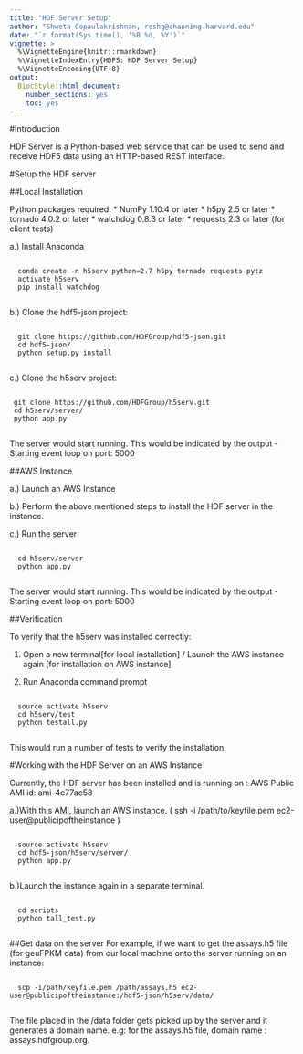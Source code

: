 ```yaml
---
title: "HDF Server Setup"
author: "Shweta Gopaulakrishnan, reshg@channing.harvard.edu"
date: "`r format(Sys.time(), '%B %d, %Y')`"
vignette: >
  %\VignetteEngine{knitr::rmarkdown}
  %\VignetteIndexEntry{HDFS: HDF Server Setup}
  %\VignetteEncoding{UTF-8}
output:
  BiocStyle::html_document:
    number_sections: yes
    toc: yes
---
```



#Introduction

HDF Server is a Python-based web service that can be used to send and receive HDF5 data using an HTTP-based REST interface. 

#Setup the HDF server 

##Local Installation

Python packages required:
* NumPy 1.10.4 or later
* h5py 2.5 or later
* tornado 4.0.2 or later
* watchdog 0.8.3 or later
* requests 2.3 or later (for client tests)

a.) Install Anaconda 
```{}

  conda create -n h5serv python=2.7 h5py tornado requests pytz
  activate h5serv
  pip install watchdog
  
```

b.) Clone the hdf5-json project:
```{}

  git clone https://github.com/HDFGroup/hdf5-json.git
  cd hdf5-json/
  python setup.py install
  
```

c.) Clone the h5serv project:
```{}

 git clone https://github.com/HDFGroup/h5serv.git
 cd h5serv/server/
 python app.py
 
```
The server would start running. 
This would be indicated by the output - Starting event loop on port: 5000

##AWS Instance

a.) Launch an AWS Instance

b.) Perform the above mentioned steps to install the HDF server in the instance. 

c.) Run the server

```{}

  cd h5serv/server
  python app.py
  

```

The server would start running. 
This would be indicated by the output - Starting event loop on port: 5000


##Verification 

To verify that the h5serv was installed correctly: 

1. Open a new terminal[for local installation] / Launch the AWS instance again [for installation on AWS instance]

2. Run Anaconda command prompt

```{}

  source activate h5serv
  cd h5serv/test
  python testall.py
  

```

This would run a number of tests to verify the installation. 

#Working with the HDF Server on an AWS Instance

Currently, the HDF server has been installed and is running on : AWS Public AMI id:  ami-4e77ac58

a.)With this AMI, launch an AWS instance. 
( ssh -i /path/to/keyfile.pem ec2-user@publicipoftheinstance )

```{}

  source activate h5serv
  cd hdf5-json/h5serv/server/
  python app.py
  
```

b.)Launch the instance again in a separate terminal.

```{}

  cd scripts
  python tall_test.py
  
```

##Get data on the server
For example, if we want to get the assays.h5 file (for geuFPKM data) from our local machine onto the server running on an instance: 
 
```{}

  scp -i/path/keyfile.pem /path/assays.h5 ec2-user@publicipoftheinstance:/hdf5-json/h5serv/data/
  
```
The file placed in the /data folder gets picked up by the server and it generates a domain name.
e.g: for the assays.h5 file, domain name : assays.hdfgroup.org. 
